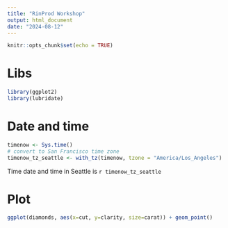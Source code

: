 ```yaml
---
title: "RinProd Workshop"
output: html_document
date: "2024-08-12"
---
```


```r
knitr::opts_chunk$set(echo = TRUE)
```

# Libs

```r
library(ggplot2)
library(lubridate)
```

# Date and time

```r
timenow <- Sys.time()
# convert to San Francisco time zone
timenow_tz_seattle <- with_tz(timenow, tzone = "America/Los_Angeles")
```

Time date and time in Seattle is `r timenow_tz_seattle`

# Plot 

```r
ggplot(diamonds, aes(x=cut, y=clarity, size=carat)) + geom_point()
```


